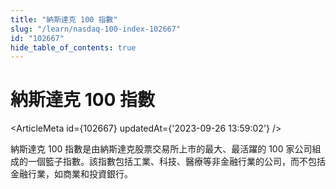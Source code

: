 ```yaml
---
title: "納斯達克 100 指數"
slug: "/learn/nasdaq-100-index-102667"
id: "102667"
hide_table_of_contents: true
---
```



# 納斯達克 100 指數

<ArticleMeta id={102667} updatedAt={'2023-09-26 13:59:02'} />
<div className='border-solid border-b border-t-0 my-4 border-[var(--ifm-color-gray-300)]' />

納斯達克 100 指數是由納斯達克股票交易所上市的最大、最活躍的 100 家公司組成的一個籃子指數。該指數包括工業、科技、醫療等非金融行業的公司，而不包括金融行業，如商業和投資銀行。
